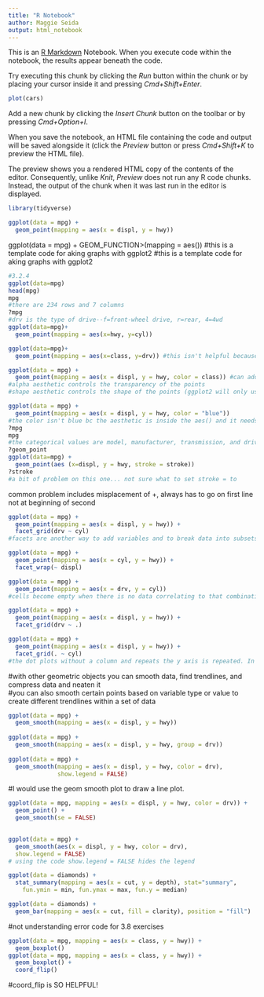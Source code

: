 ```yaml
---
title: "R Notebook"
author: Maggie Seida
output: html_notebook
---
```


This is an [R Markdown](http://rmarkdown.rstudio.com) Notebook. When you execute code within the notebook, the results appear beneath the code. 

Try executing this chunk by clicking the *Run* button within the chunk or by placing your cursor inside it and pressing *Cmd+Shift+Enter*. 

```r
plot(cars)
```

Add a new chunk by clicking the *Insert Chunk* button on the toolbar or by pressing *Cmd+Option+I*.

When you save the notebook, an HTML file containing the code and output will be saved alongside it (click the *Preview* button or press *Cmd+Shift+K* to preview the HTML file). 

The preview shows you a rendered HTML copy of the contents of the editor. Consequently, unlike *Knit*, *Preview* does not run any R code chunks. Instead, the output of the chunk when it was last run in the editor is displayed.

```r
library(tidyverse)

ggplot(data = mpg) + 
  geom_point(mapping = aes(x = displ, y = hwy))
```
ggplot(data = mpg) + 
  GEOM_FUNCTION>(mapping = aes(<MAPPINGS>)) #this is a template code for aking graphs with ggplot2 #this is a template code for aking graphs with ggplot2
```r

#3.2.4
ggplot(data=mpg)
head(mpg)
mpg
#there are 234 rows and 7 columns
?mpg 
#drv is the type of drive--f=front-wheel drive, r=rear, 4=4wd
ggplot(data=mpg)+
  geom_point(mapping = aes(x=hwy, y=cyl))

ggplot(data=mpg)+
  geom_point(mapping = aes(x=class, y=drv)) #this isn't helpful because it doesn't give us any information about gas mileage
```

```r
ggplot(data = mpg) + 
  geom_point(mapping = aes(x = displ, y = hwy, color = class)) #can add extentions on to manipulate how class is differentiated--or any third variable that could provide insight into data trends  
#alpha aesthetic controls the transparency of the points  
#shape aesthetic controls the shape of the points (ggplot2 will only use six shapes at a time. By default, additional groups will go unplotted when you use the shape aesthetic)
```

```r
ggplot(data = mpg) + 
  geom_point(mapping = aes(x = displ, y = hwy, color = "blue"))
#the color isn't blue bc the aesthetic is inside the aes() and it needs to be outside
?mpg
mpg
#the categorical values are model, manufacturer, transmission, and drive and the continuous variableis the displacement.
?geom_point
ggplot(data=mpg) +
  geom_point(aes (x=displ, y = hwy, stroke = stroke))
?stroke
#a bit of problem on this one... not sure what to set stroke = to 
```
common problem includes misplacement of +, always has to go on first line not at beginning of second
```r
ggplot(data = mpg) + 
  geom_point(mapping = aes(x = displ, y = hwy)) + 
  facet_grid(drv ~ cyl)
#facets are another way to add variables and to break data into subsets
```

```r
ggplot(data = mpg) + 
  geom_point(mapping = aes(x = cyl, y = hwy)) +
  facet_wrap(~ displ)
```
```r
ggplot(data = mpg) + 
  geom_point(mapping = aes(x = drv, y = cyl))
#cells become empty when there is no data correlating to that combination
```
```r
ggplot(data = mpg) + 
  geom_point(mapping = aes(x = displ, y = hwy)) +
  facet_grid(drv ~ .)

ggplot(data = mpg) + 
  geom_point(mapping = aes(x = displ, y = hwy)) +
  facet_grid(. ~ cyl)
#the dot plots without a column and repeats the y axis is repeated. In the second there is no row and the x axis is repeated. 
```
#with other geometric objects you can smooth data, find trendlines, and compress data and neaten it  
#you can also smooth certain points based on variable type or value to create different trendlines within a set of data  

```r
ggplot(data = mpg) +
  geom_smooth(mapping = aes(x = displ, y = hwy))
              
ggplot(data = mpg) +
  geom_smooth(mapping = aes(x = displ, y = hwy, group = drv))
    
ggplot(data = mpg) +
  geom_smooth(mapping = aes(x = displ, y = hwy, color = drv),
              show.legend = FALSE)
```

#I would use the geom smooth plot to draw a line plot.

```r
ggplot(data = mpg, mapping = aes(x = displ, y = hwy, color = drv)) + 
  geom_point() + 
  geom_smooth(se = FALSE)
  
```

```r
ggplot(data = mpg) +
  geom_smooth(aes(x = displ, y = hwy, color = drv),
  show.legend = FALSE)
# using the code show.legend = FALSE hides the legend
```

```r
ggplot(data = diamonds) +
  stat_summary(mapping = aes(x = cut, y = depth), stat="summary",
    fun.ymin = min, fun.ymax = max, fun.y = median)

```
```r
ggplot(data = diamonds) + 
  geom_bar(mapping = aes(x = cut, fill = clarity), position = "fill")
```

#not understanding error code for 3.8 exercises 

```r
ggplot(data = mpg, mapping = aes(x = class, y = hwy)) + 
  geom_boxplot()
ggplot(data = mpg, mapping = aes(x = class, y = hwy)) + 
  geom_boxplot() +
  coord_flip()
```
#coord_flip is SO HELPFUL!


